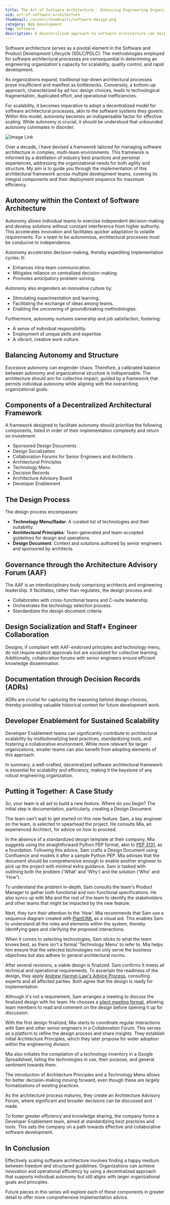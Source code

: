 ```yaml
---
title: The Art of Software Architecture - Enhancing Engineering Organizations through Decentralized Processes
uid: art-of-software-architecture
thumbnail: /assets/thumbnails/software-design.png
category: Web Development
tag: Software
description: A decentralized approach to software architecture can help organizations achieve operational efficiency by aligning with larger organizational goals and principles.
---
```


Software architecture serves as a pivotal element in the Software and Product Development Lifecycle (SDLC/PDLC). The methodologies employed for software architectural processes are consequential in determining an engineering organization's capacity for scalability, quality control, and rapid development.

As organizations expand, traditional top-down architectural processes prove insufficient and manifest as bottlenecks. Conversely, a bottom-up approach, characterized by ad hoc design choices, leads to technological fragmentation, duplicated effort, and operational inefficiencies.

For scalability, it becomes imperative to adopt a decentralized model for software architectural processes, akin to the software systems they govern. Within this model, autonomy becomes an indispensable factor for effective scaling. While autonomy is crucial, it should be understood that unbounded autonomy culminates in disorder.

![Image Link](https://substackcdn.com/image/fetch/w_1456,c_limit,f_auto,q_auto:good,fl_progressive:steep/https%3A%2F%2Fsubstack-post-media.s3.amazonaws.com%2Fpublic%2Fimages%2Fb71c113b-639e-4d09-86ba-9c2621269001_1024x1024.jpeg)

Over a decade, I have devised a framework tailored for managing software architecture in complex, multi-team environments. This framework is informed by a distillation of industry best practices and personal experiences, addressing the organizational needs for both agility and structure. My aim is to guide you through the implementation of this architectural framework across multiple development teams, covering its integral components and their deployment sequence for maximum efficiency.

## Autonomy within the Context of Software Architecture

Autonomy allows individual teams to exercise independent decision-making and develop solutions without constant interference from higher authority. This accelerates innovation and facilitates quicker adaptation to volatile requirements. For a team to be autonomous, architectural processes must be conducive to independence.

Autonomy accelerates decision-making, thereby expediting implementation cycles. It:

- Enhances intra-team communication.
- Mitigates reliance on centralized decision-making.
- Promotes anticipatory problem-solving.

Autonomy also engenders an innovative culture by:

- Stimulating experimentation and learning.
- Facilitating the exchange of ideas among teams.
- Enabling the uncovering of groundbreaking methodologies.

Furthermore, autonomy nurtures ownership and job satisfaction, fostering:

- A sense of individual responsibility.
- Employment of unique skills and expertise.
- A vibrant, creative work culture.

## Balancing Autonomy and Structure

Excessive autonomy can engender chaos. Therefore, a calibrated balance between autonomy and organizational structure is indispensable. The architecture should aim for collective impact, guided by a framework that permits individual autonomy while aligning with the overarching organizational goals.

## Components of a Decentralized Architectural Framework

A framework designed to facilitate autonomy should prioritize the following components, listed in order of their implementation complexity and return on investment:

- Sponsored Design Documents
- Design Socialization
- Collaboration Forums for Senior Engineers and Architects
- Architectural Principles
- Technology Menu
- Decision Records
- Architecture Advisory Board
- Developer Enablement

## The Design Process

The design process encompasses:

- **Technology Menu/Radar**: A curated list of technologies and their suitability.
- **Architectural Principles**: Team-generated and team-accepted guidelines for design and operations.
- **Design Document**: Context and solutions authored by senior engineers and sponsored by architects.

## Governance through the Architecture Advisory Forum (AAF)

The AAF is an interdisciplinary body comprising architects and engineering leadership. It facilitates, rather than regulates, the design process and:

- Collaborates with cross-functional teams and C-suite leadership.
- Orchestrates the technology selection process.
- Standardizes the design document criteria.

## Design Socialization and Staff+ Engineer Collaboration

Designs, if compliant with AAF-endorsed principles and technology menu, do not require explicit approvals but are socialized for collective learning. Additionally, collaboration forums with senior engineers ensure efficient knowledge dissemination.

## Documentation through Decision Records (ADRs)

ADRs are crucial for capturing the reasoning behind design choices, thereby providing valuable historical context for future development work.

## Developer Enablement for Sustained Scalability

Developer Enablement teams can significantly contribute to architectural scalability by institutionalizing best practices, standardizing tools, and fostering a collaborative environment. While more relevant for larger organizations, smaller teams can also benefit from adopting elements of this approach.

In summary, a well-crafted, decentralized software architectural framework is essential for scalability and efficiency, making it the keystone of any robust engineering organization.

## Putting it Together: A Case Study

So, your team is all set to build a new feature. Where do you begin? The initial step is documentation, particularly, creating a Design Document.

The team can't wait to get started on this new feature. Sam, a key engineer on the team, is selected to spearhead the project. He consults Mia, an experienced Architect, for advice on how to proceed.

In the absence of a standardized design template at their company, Mia suggests using the straightforward Python PEP format, akin to [PEP 3131](https://peps.python.org/pep-3131/), as a foundation. Following this advice, Sam crafts a Design Document using Confluence and models it after a sample Python PEP. Mia advises that the document should be comprehensive enough to enable another engineer to pick up the project with minimal extra guidance. Sam is tasked with outlining both the problem ('What' and 'Why') and the solution ('Who' and 'How').

To understand the problem in-depth, Sam consults the team's Product Manager to gather both functional and non-functional specifications. He also syncs up with Mia and the rest of the team to identify the stakeholders and other teams that might be impacted by the new feature.

Next, they turn their attention to the 'How'. Mia recommends that Sam use a sequence diagram created with [PlantUML](https://plantuml.com/) as a visual aid. This enables Sam to understand all the roles and elements within the system, thereby identifying gaps and clarifying the proposed interactions.

When it comes to selecting technologies, Sam sticks to what the team knows best, as there isn't a formal 'Technology Menu' to refer to. Mia helps him ensure that the selected technologies not only serve the business objectives but also adhere to general architectural norms.

After several revisions, a viable design is finalized. Sam confirms it meets all technical and operational requirements. To ascertain the readiness of the design, they apply [Andrew Harmel-Law's Advice Process](https://martinfowler.com/articles/scaling-architecture-conversationally.html#TheMostFundamentalElementDecision-makingViaThex201cadviceProcessx201d), consulting experts and all affected parties. Both agree that the design is ready for implementation.

Although it's not a requirement, Sam arranges a meeting to discuss the finalized design with his team. He chooses a [silent meeting format](https://gascad.medium.com/everything-you-always-wanted-to-know-about-running-silent-meetings-but-were-too-afraid-to-ask-5eacbc2da064), allowing team members to read and comment on the design before opening it up for discussion.

With the first design finalized, Mia starts to coordinate regular interactions with Sam and other senior engineers in a Collaboration Forum. This serves as a platform to refine the design process and share insights. They establish initial Architecture Principles, which they later propose for wider adoption within the engineering division.

Mia also initiates the compilation of a technology inventory in a Google Spreadsheet, listing the technologies in use, their purpose, and general sentiment towards them.

The introduction of Architecture Principles and a Technology Menu allows for better decision-making moving forward, even though these are largely formalizations of existing practices.

As the architecture process matures, they create an Architecture Advisory Forum, where significant and broader decisions can be discussed and made.

To foster greater efficiency and knowledge sharing, the company forms a Developer Enablement team, aimed at standardizing best practices and tools. This sets the company on a path towards effective and collaborative software development.

## In Conclusion

Effectively scaling software architecture involves finding a happy medium between freedom and structured guidelines. Organizations can achieve innovation and operational efficiency by using a decentralized approach that supports individual autonomy but still aligns with larger organizational goals and principles.

Future pieces in this series will explore each of these components in greater detail to offer more comprehensive implementation advice.
